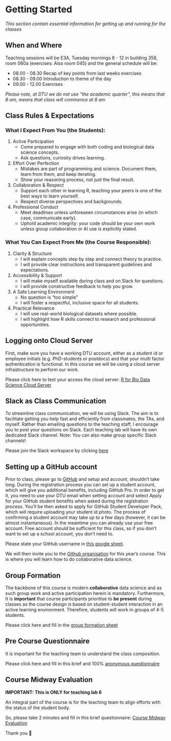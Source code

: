 # Getting Started {.unnumbered}

_This section contain essential information for getting up and running for the classes_

## When and Where

Teaching sessions will be E3A, Tuesday mornings 8 - 12 in building 358, room 060a (exercises: Also room 045) and the general schedule will be:

* 08.00 - 08.30 Recap of key points from last weeks exercises
* 08.30 - 09.00 Introduction to theme of the day
* 09.00 - 12.00 Exercises

_Please note, at DTU we do not use "the academic quarter", this means that 8 am, means that class will commence at 8 am_

## Class Rules & Expectations

### What I Expect From You (the Students):

1. Active Participation
    - Come prepared to engage with both coding and biological data science concepts.
    - Ask questions, curiosity drives learning.
2. Effort Over Perfection
    - Mistakes are part of programming and science. Document them, learn from them, and keep iterating.
    - Show your reasoning process, not just the final result.
3. Collaboration & Respect
    - Support each other in learning R, teaching your peers is one of the best ways to learn yourself.
    - Respect diverse perspectives and backgrounds.
4. Professional Conduct
    - Meet deadlines unless unforeseen circumstances arise (in which case, communicate early).
    - Uphold academic integrity: your code should be your own work unless group collaboration or AI use is explicitly stated.

### What You Can Expect From Me (the Course Responsible):
1. Clarity & Structure
    - I will explain concepts step by step and connect theory to practice.
    - I will provide clear instructions and transparent guidelines and expectations.
2. Accessibility & Support
    - I will make myself available during class and on Slack for questions.
    - I will provide constructive feedback to help you grow.
3. A Safe Learning Environment
    - No question is "too simple"
    - I will foster a respectful, inclusive space for all students.
4. Practical Relevance
    - I will use real-world biological datasets where possible.
    - I will highlight how R skills connect to research and professional opportunities.

## Logging onto Cloud Server

First, make sure you have a working DTU account, either as a student id or employee initials (e.g. PhD-students or postdocs) and that your multi factor authentication is functional. In this course we will be using a cloud server infrastructure to perform our work.

Please click here to test your access the cloud server: [R for Bio Data Science Cloud Server](https://teaching.healthtech.dtu.dk/22100/rstudio.php)

## Slack as Class Communication  {#sec-slack}

To streamline class communication, we will be using Slack. The aim is to facilitate getting you help fast and efficiently from classmates, the TAs, and myself. Rather than emailing questions to the teaching staff, I encourage you to post your questions on Slack. Each teaching lab will have its own dedicated Slack channel. Note: You can also make group specific Slack channels!

Please join the Slack workspace by clicking [here](https://join.slack.com/t/r4bds2025/shared_invite/zt-3akpiw85j-0iYP60WFr2QLeENeoT9uHw)

## Setting up a GitHub account {#sec-github}

Prior to class, please go to [GitHub](https://github.com) and setup and account, shouldn't take long. During the registration process you can set up a student account, which will give you additional benefits, including GitHub Pro. In order to get it, you need to use your DTU email when setting account and select Apply for your GitHub student benefits when asked during the registration process. You'll be then asked to apply for GitHub Student Developer Pack, which will require uploading your student id photo. The process of confirming a student account may take up to a few days (however, it can be almost instantaneous). In the meantime you can already use your free account. Free account should be sufficient for this class, so if you don't want to set up a school account, you don't need to.

Please state your GitHub username in [this google sheet](https://docs.google.com/spreadsheets/d/13KkJ7aHHwMLqS2iGJ-smPBYXPldugkTG0rRvPusBPa4/edit?usp=sharing).

We will then invite you to the [Github organisation](https://github.com/rforbiodatascience25) for this year's course. This is where you will learn how to do collaborative data science.

## Group Formation {#sec-groups}

The backbone of this course is modern **collaborative** data science and as such group work and active participation herein is mandatory. Furthermore, It is **important** that course participants prioritise to **be present** during classes as the course design is based on student-student interaction in an active learning environment. Therefore, students will work in groups of 4-5 students.

Please click here and fill in the [group formation sheet](https://docs.google.com/spreadsheets/d/1nBy4EMSgDw5FMAPvCqnI00H1-d_97MrKs7ANVusnR_Y/edit?usp=sharing)

## Pre Course Questionnaire {#sec-questionnaire}

It is important for the teaching team to understand the class composition.

Please click here and fill in this brief and 100% [anonymous questionnaire](https://forms.gle/NG4bMnmoWQyN8uAz8)

## Course Midway Evaluation {#sec-midwayeval}

**IMPORTANT: This is ONLY for teaching lab 6**

An integral part of the course is for the teaching team to align efforts with the status of the student body.

So, please take 2 minutes and fill in this brief questionnaire: [Course Midway Evaluation](https://forms.gle/hbrLKptajJX7wsRs7)

Thank you 🙏

